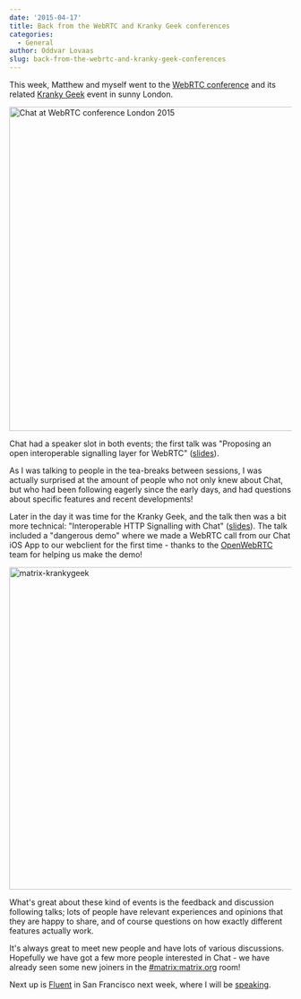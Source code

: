 ```yaml
---
date: '2015-04-17'
title: Back from the WebRTC and Kranky Geek conferences
categories:
  - General
author: Oddvar Lovaas
slug: back-from-the-webrtc-and-kranky-geek-conferences
---
```


This week, Matthew and myself went to the <a href="http://webrtc-conference.com/" title="WebRTC conference">WebRTC conference</a> and its related <a href="http://webrtc-conference.com/kranky-geek/" title="Kranky Geek">Kranky Geek</a> event in sunny London.  

<a href="https://twitter.com/ipcortex/status/588261705144262656" title="picture credit: twitter.com/ipcortex"><img src="http://matrix.org/blog/wp-content/uploads/2015/04/matrix1.jpg" alt="Chat at WebRTC conference London 2015" width="1024" height="579" class="aligncenter size-full wp-image-799" /></a>

Chat had a speaker slot in both events; the first talk was "Proposing an open interoperable signalling layer for WebRTC" (<a href="http://matrix.org/blog/wp-content/uploads/2015/04/2015-04-15-Chat-WebRTC-London.pdf">slides</a>).

As I was talking to people in the tea-breaks between sessions, I was actually surprised at the amount of people who not only knew about Chat, but who had been following eagerly since the early days, and had questions about specific features and recent developments!

Later in the day it was time for the Kranky Geek, and the talk then was a bit more technical: "Interoperable HTTP Signalling with Chat" (<a href="http://matrix.org/blog/wp-content/uploads/2015/04/2015-04-15-Chat-WebRTC-Kranky-Geek.pdf">slides</a>). The talk included a "dangerous demo" where we made a WebRTC call from our Chat iOS App to our webclient for the first time - thanks to the <a href="https://twitter.com/OpenWebRTC/status/588784386440593408" title="OpenWebRTC">OpenWebRTC</a> team for helping us make the demo!

<a href="https://twitter.com/webrtcHacks/status/588341443363786752" title="picture credit: twitter.com/webrtcHacks"><img src="http://matrix.org/blog/wp-content/uploads/2015/04/matrix-krankygeek.jpg" alt="matrix-krankygeek" width="1024" height="576" class="aligncenter size-full wp-image-800" /></a>

What's great about these kind of events is the feedback and discussion following talks; lots of people have relevant experiences and opinions that they are happy to share, and of course questions on how exactly different features actually work. 

It's always great to meet new people and have lots of various discussions. Hopefully we have got a few more people interested in Chat - we have already seen some new joiners in the <a href="/beta/#/room/#matrix:matrix.org" title="#matrix:matrix.org">#matrix:matrix.org</a> room! 

Next up is <a href="http://fluentconf.com/javascript-html-2015/">Fluent</a> in San Francisco next week, where I will be <a href="http://fluentconf.com/javascript-html-2015/public/schedule/detail/42666" title="speaking">speaking</a>.